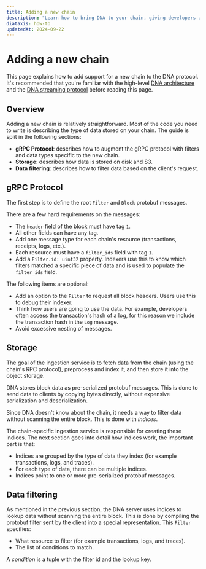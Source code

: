 ```yaml
---
title: Adding a new chain
description: "Learn how to bring DNA to your chain, giving developers access to the best indexing platform on the market."
diataxis: how-to
updatedAt: 2024-09-22
---
```


# Adding a new chain

This page explains how to add support for a new chain to the DNA protocol. It's recommended that you're familiar with the high-level [DNA architecture](/docs/dna/architecture) and the [DNA streaming protocol](/docs/dna/protocol) before reading this page.

## Overview

Adding a new chain is relatively straightforward. Most of the code you need to write is describing the type of data stored on your chain.
The guide is split in the following sections:

- **gRPC Protocol**: describes how to augment the gRPC protocol with filters and data types specific to the new chain.
- **Storage**: describes how data is stored on disk and S3.
- **Data filtering**: describes how to filter data based on the client's request.

## gRPC Protocol

The first step is to define the root `Filter` and `Block` protobuf messages.

There are a few hard requirements on the messages:

- The `header` field of the block must have tag `1`.
- All other fields can have any tag.
- Add one message type for each chain's resource (transactions, receipts, logs, etc.).
- Each resource must have a `filter_ids` field with tag `1`.
- Add a `Filter.id: uint32` property. Indexers use this to know which filters matched a specific piece of data and is used to populate the `filter_ids` field.

The following items are optional:

- Add an option to the `Filter` to request all block headers. Users use this to debug their indexer.
- Think how users are going to use the data. For example, developers often access the transaction's hash of a log, for this reason we include the transaction hash in the `Log` message.
- Avoid excessive nesting of messages.

## Storage

The goal of the ingestion service is to fetch data from the chain (using the chain's RPC protocol), preprocess and index it, and then store it into the object storage.

DNA stores block data as pre-serialized protobuf messages. This is done to send data to clients by
copying bytes directly, without expensive serialization and deserialization.

Since DNA doesn't know about the chain, it needs a way to filter data without scanning the entire block.
This is done with _indices_.

The chain-specific ingestion service is responsible for creating these indices. The next section goes into
detail how indices work, the important part is that:

- Indices are grouped by the type of data they index (for example transactions, logs, and traces).
- For each type of data, there can be multiple indices.
- Indices point to one or more pre-serialized protobuf messages.

## Data filtering

As mentioned in the previous section, the DNA server uses indices to lookup data without scanning the entire block.
This is done by compiling the protobuf filter sent by the client into a special representation.
This `Filter` specifies:

- What resource to filter (for example transactions, logs, and traces).
- The list of conditions to match.

A _condition_ is a tuple with the filter id and the lookup key.
